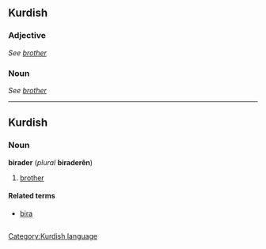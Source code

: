 ==Kurdish==
===Adjective===
''See [[brother]]''

===Noun===
''See [[brother]]''

----
==Kurdish==
===Noun===
'''birader''' (''plural'' '''biraderên''')

#[[brother]]
==== Related terms ====
*[[bira]]
=={{ku}}==
[[Category:Kurdish language]]